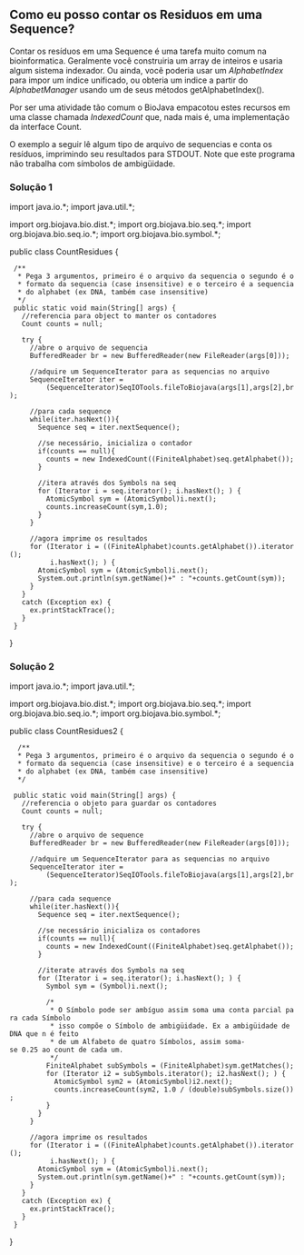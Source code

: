 == Como eu posso contar os Residuos em uma Sequence? ==

Contar os resíduos em uma Sequence é uma tarefa muito comum na bioinformatica. Geralmente você construiria um array de inteiros e usaria algum sistema indexador. Ou ainda, você poderia usar um ''AlphabetIndex'' para impor um índice unificado, ou obteria um indice a partir do ''AlphabetManager'' usando um de seus métodos getAlphabetIndex().

Por ser uma atividade tão comum o BioJava empacotou estes recursos em uma classe chamada ''IndexedCount'' que, nada mais é, uma implementação da interface Count.

O exemplo a seguir lê algum tipo de arquivo de sequencias e conta os resíduos, imprimindo seu resultados para STDOUT. Note que este programa não trabalha com símbolos de ambigüidade. 

=== Solução 1 ===

<java>
import java.io.*;
import java.util.*;


import org.biojava.bio.dist.*;
import org.biojava.bio.seq.*;
import org.biojava.bio.seq.io.*;
import org.biojava.bio.symbol.*;

public class CountResidues {

  /**
   * Pega 3 argumentos, primeiro é o arquivo da sequencia o segundo é o
   * formato da sequencia (case insensitive) e o terceiro é a sequencia
   * do alphabet (ex DNA, também case insensitive)
   */
  public static void main(String[] args) {
    //referencia para object to manter os contadores
    Count counts = null;

    try {
      //abre o arquivo de sequencia
      BufferedReader br = new BufferedReader(new FileReader(args[0]));

      //adquire um SequenceIterator para as sequencias no arquivo
      SequenceIterator iter =
          (SequenceIterator)SeqIOTools.fileToBiojava(args[1],args[2],br);

      //para cada sequence
      while(iter.hasNext()){
        Sequence seq = iter.nextSequence();

        //se necessário, inicializa o contador
        if(counts == null){
          counts = new IndexedCount((FiniteAlphabet)seq.getAlphabet());
        }

        //itera através dos Symbols na seq
        for (Iterator i = seq.iterator(); i.hasNext(); ) {
          AtomicSymbol sym = (AtomicSymbol)i.next();
          counts.increaseCount(sym,1.0);
        }
      }

      //agora imprime os resultados
      for (Iterator i = ((FiniteAlphabet)counts.getAlphabet()).iterator();
           i.hasNext(); ) {
        AtomicSymbol sym = (AtomicSymbol)i.next();
        System.out.println(sym.getName()+" : "+counts.getCount(sym));
      }
    }
    catch (Exception ex) {
      ex.printStackTrace();
    }
  }
}
</java>

=== Solução 2 ===

<java>
import java.io.*;
import java.util.*;


import org.biojava.bio.dist.*;
import org.biojava.bio.seq.*;
import org.biojava.bio.seq.io.*;
import org.biojava.bio.symbol.*;

public class CountResidues2 {

   /**
   * Pega 3 argumentos, primeiro é o arquivo da sequencia o segundo é o
   * formato da sequencia (case insensitive) e o terceiro é a sequencia
   * do alphabet (ex DNA, também case insensitive)
   */

  public static void main(String[] args) {
    //referencia o objeto para guardar os contadores
    Count counts = null;

    try {
      //abre o arquivo de sequence
      BufferedReader br = new BufferedReader(new FileReader(args[0]));

      //adquire um SequenceIterator para as sequencias no arquivo
      SequenceIterator iter =
          (SequenceIterator)SeqIOTools.fileToBiojava(args[1],args[2],br);

      //para cada sequence
      while(iter.hasNext()){
        Sequence seq = iter.nextSequence();

        //se necessário inicializa os contadores
        if(counts == null){
          counts = new IndexedCount((FiniteAlphabet)seq.getAlphabet());
        }

        //iterate através dos Symbols na seq
        for (Iterator i = seq.iterator(); i.hasNext(); ) {
          Symbol sym = (Symbol)i.next();

          /*
           * O Símbolo pode ser ambíguo assim soma uma conta parcial para cada Símbolo
           * isso compõe o Símbolo de ambigüidade. Ex a ambigüidade de DNA que n é feito
           * de um Alfabeto de quatro Símbolos, assim soma-se 0.25 ao count de cada um.
           */
          FiniteAlphabet subSymbols = (FiniteAlphabet)sym.getMatches();
          for (Iterator i2 = subSymbols.iterator(); i2.hasNext(); ) {
            AtomicSymbol sym2 = (AtomicSymbol)i2.next();
            counts.increaseCount(sym2, 1.0 / (double)subSymbols.size());
          }
        }
      }

      //agora imprime os resultados
      for (Iterator i = ((FiniteAlphabet)counts.getAlphabet()).iterator();
           i.hasNext(); ) {
        AtomicSymbol sym = (AtomicSymbol)i.next();
        System.out.println(sym.getName()+" : "+counts.getCount(sym));
      }
    }
    catch (Exception ex) {
      ex.printStackTrace();
    }
  }
}
</java>